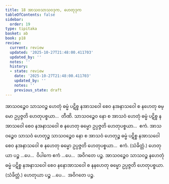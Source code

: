 ```yaml
---
title: 18 အာသဝသာသဝဒုက, ဟေတုဒုက
tableOfContents: false
sidebar:
  order: 19
type: tipitaka
basket: ab
book: p18
review:
  current: review
  updated: '2025-10-27T21:48:00.411703'
  updated_by: ''
  notes: ''
  history:
  - state: review
    date: '2025-10-27T21:48:00.411703'
    updated_by: ''
    notes: ''
    previous_state: draft
---
```



<ReviewStatus review={frontmatter.review} showDetails={true} />

<HypothesisAnnotation frontmatter={frontmatter} />

<DynamicBreadcrumb />

<Division number="56" book="p18" e="ch" v="40" p="318">

<Paragraph number="135" book="p18">
အာသဝဉ္စေဝ သာသဝဉ္စ ဟေတုံ ဓမ္မံ ပဋိစ္စ နအာသဝေါ စေဝ နအနာသဝေါ စ နဟေတု ဓမ္မော ဥပ္ပဇ္ဇတိ ဟေတုပစ္စယာ…  တီဏိ.
</Paragraph>

<Paragraph number="136" book="p18">
သာသဝဉ္စေဝ နော စ အာသဝံ ဟေတုံ ဓမ္မံ ပဋိစ္စ နအာသဝေါ စေဝ နအနာသဝေါ စ နဟေတု ဓမ္မော ဥပ္ပဇ္ဇတိ ဟေတုပစ္စယာ…  ဧကံ.
</Paragraph>

<Paragraph number="137" book="p18">
အာသဝဉ္စေဝ သာသဝံ ဟေတုဉ္စ သာသဝဉ္စေဝ နော စ အာသဝံ ဟေတုဉ္စ ဓမ္မံ ပဋိစ္စ နအာသဝေါ စေဝ နအနာသဝေါ စ နဟေတု ဓမ္မော ဥပ္ပဇ္ဇတိ ဟေတုပစ္စယာ…  ဧကံ. (သံခိတ္တံ.) ဟေတုယာ ပဉ္စ …ပေ…  ဝိပါကေ ဧကံ …ပေ…  အဝိဂတေ ပဉ္စ.
</Paragraph>

<Paragraph number="138" book="p18">
အာသဝဉ္စေဝ သာသဝဉ္စ နဟေတုံ ဓမ္မံ ပဋိစ္စ နအနာသဝေါ စေဝ နနောအာသဝေါ စ နနဟေတု ဓမ္မော ဥပ္ပဇ္ဇတိ ဟေတုပစ္စယာ. (သံခိတ္တံ.) ဟေတုယာ ပဉ္စ …ပေ…  အဝိဂတေ ပဉ္စ.
</Paragraph>
</Division>